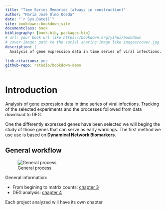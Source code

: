 ```yaml
--- 
title: "Time Series Memories (always in construction)"
author: "María José Olmo Uceda"
date: "`r Sys.Date()`"
site: bookdown::bookdown_site
documentclass: book
bibliography: [book.bib, packages.bib]
# url: your book url like https://bookdown.org/yihui/bookdown
# cover-image: path to the social sharing image like images/cover.jpg
description: |
  Analysis of gene expression data in time series of viral infections. Tracking of the selected experiments and the processes followed from data download to DEG. One the differentialy expressed genes have been selected we will beging the study of those genes that can serve as early warnings. The first method we use use is based on Dynamical Network Biomarkers. 
  
link-citations: yes
github-repo: rstudio/bookdown-demo
---
```

 
# Introduction

Analysis of gene expression data in time series of viral infections. Tracking of the selected experiments and the processes followed from data download to DEG. 

One the differently expressed genes have been selected we will beging the study of those genes that can serve as early warnings. The first method we use use is based on **Dynamical Network Biomarkers**.


## General workflow

![General process](images/general_workflow.jpg)

General information:

- From begining to matrix counts: [chapter 3](#previous-steps)     
- DEG analysis: [chapter 4](#deg-analysis)      

Each project analyzed will have its own chapter